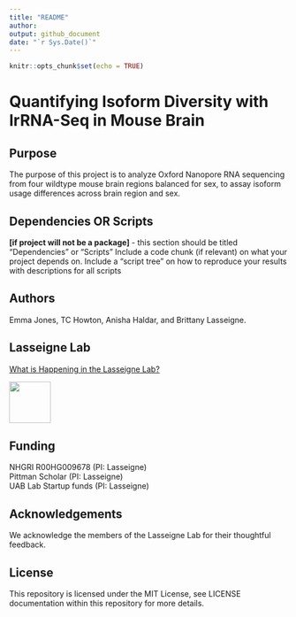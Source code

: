 ```yaml
---
title: "README"
author:
output: github_document
date: "`r Sys.Date()`"
---
```


```r
knitr::opts_chunk$set(echo = TRUE)
```

# Quantifying Isoform Diversity with lrRNA-Seq in Mouse Brain

## Purpose 

The purpose of this project is to analyze Oxford Nanopore RNA sequencing from four wildtype mouse brain regions balanced for sex, to assay isoform usage differences across brain region and sex.

## Dependencies OR Scripts 

**[if project will not be a package]** - this section should be titled "Dependencies" or "Scripts"
Include a code chunk (if relevant) on what your project depends on. Include a "script tree" on how to reproduce your results with descriptions for all scripts

## Authors

Emma Jones, TC Howton, Anisha Haldar, and Brittany Lasseigne. 

## Lasseigne Lab 

[What is Happening in the Lasseigne Lab?](https://www.lasseigne.org/)

<img src="https://www.lasseigne.org/img/main/lablogo.png" width="75" height="75">

## Funding 

NHGRI R00HG009678 (PI: Lasseigne)  
Pittman Scholar (PI: Lasseigne)  
UAB Lab Startup funds (PI: Lasseigne)  

## Acknowledgements 

We acknowledge the members of the Lasseigne Lab for their thoughtful feedback.

## License 

This repository is licensed under the MIT License, see LICENSE documentation within this repository for more details.
